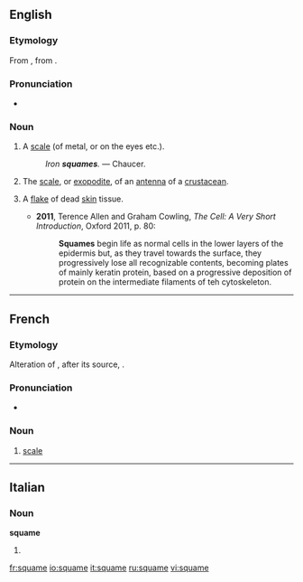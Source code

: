 ==English==

===Etymology===
From {{etyl|fro|en}} {{term|esquame|lang=fro}}, from {{etyl|la|en}} {{term|squama|squāma|lang=la}}.

===Pronunciation===
* {{a|UK}} {{IPA|/skweɪm/}}

===Noun===
{{en-noun}}

# {{context|obsolete|lang=en}} A [[scale]] (of metal, or on the eyes etc.).
#: ''Iron '''squames'''.'' &mdash; Chaucer.
# {{context|zoology|lang=en}} The [[scale]], or [[exopodite]], of an [[antenna]] of a [[crustacean]].
# {{context|medicine|lang=en}} A [[flake]] of dead [[skin]] tissue.
#* '''2011''', Terence Allen and Graham Cowling, ''The Cell: A Very Short Introduction'', Oxford 2011, p. 80:
#*: '''Squames''' begin life as normal cells in the lower layers of the epidermis but, as they travel towards the surface, they progressively lose all recognizable contents, becoming plates of mainly keratin protein, based on a progressive deposition of protein on the intermediate filaments of teh cytoskeleton.

----

==French==
===Etymology===
Alteration of {{etyl|fro|fr}} {{term|eschame|lang=fro}}, after its source, {{etyl|la|fr}} {{term|squama|lang=la}}.

===Pronunciation===
*{{IPA|/skwam/|lang=fr}}

===Noun===
{{fr-noun|f}}

# {{context|archaic|_|or|_|literary|lang=fr}} [[scale]]

----

==Italian==

===Noun===
'''squame''' {{f}}

# {{plural of|squama|lang=it}}

[[fr:squame]]
[[io:squame]]
[[it:squame]]
[[ru:squame]]
[[vi:squame]]
